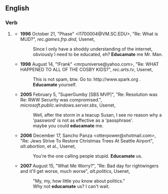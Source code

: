 ==English==
===Verb===
{{en-verb|educamat|ing}}
#{{generally|jocular}} {{form of|Mistaken form|educate}}
#*'''1996''' October 21, "Phase" <I1700004@VM.SC.EDU>, "Re: What is MUD?", ''rec.games.frp.dnd'', Usenet,
#*:Since I only have a shoddy understanding of the internet, obviously I need to be educated, eh? '''Educamate''' me Mr. Man.
#*'''1998''' August 14, "!Frank" <mrpuniverse@yahoo.com>, "Re: WHAT HAPPENED TO ALL OF THE COSBY KIDS?", ''rec.arts.tv'', Usenet,
#*:This is not spam, btw. Go to: <nowiki>http://www.spark.org</nowiki> . '''Educamate''' yourself.
#*'''2005''' February 5, "SuperGumby [SBS MVP]", "Re: Resolution was Re: RWW Security was compromised.", ''microsoft.public.windows.server.sbs'', Usenet,
#*:Well, after the storm in a teacup Susan, I see no reason why a 'password' is not as effective as a 'passphrase'.
#*:maybe<!--sic lowercase--> you could '''educamate''' me.
#*'''2006''' December 17, Sancho Panza <otterpower@xhotmail.com>, "Re: Jews Strive To Restore Christmas Trees At Seattle Airport", ''alt.abortion'', et al., Usenet,
#*:You're the one calling people stupid. '''Educamate''' us.
#*'''2007''' August 15, "What Me Worry?", "Re: Bad day for rightwingers and it'll get worse, much worse", ''alt.politics'', Usenet,
#*:"My, my, how little you know about politics."
#*:Why not '''educamate''' us? I can't wait.
